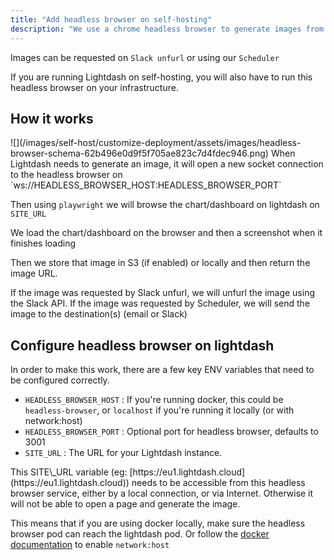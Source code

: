 ```yaml
---
title: "Add headless browser on self-hosting"
description: "We use a chrome headless browser to generate images from your charts and dashboards so we can send them via email or Slack."
---
```


Images can be requested on `Slack unfurl` or using our `Scheduler`

If you are running Lightdash on self-hosting, you will also have to run this headless browser on your infrastructure.

## How it works[​](#how-it-works "Direct link to How it works")

<Frame>
  ![](/images/self-host/customize-deployment/assets/images/headless-browser-schema-62b496e0d9f5f705ae823c7d4fdec946.png)
</Frame>
When Lightdash needs to generate an image, it will open a new socket connection to the headless browser on `ws://HEADLESS_BROWSER_HOST:HEADLESS_BROWSER_PORT`

Then using `playwright` we will browse the chart/dashboard on lightdash on `SITE_URL`

We load the chart/dashboard on the browser and then a screenshot when it finishes loading

Then we store that image in S3 (if enabled) or locally and then return the image URL.

If the image was requested by Slack unfurl, we will unfurl the image using the Slack API. If the image was requested by Scheduler, we will send the image to the destination(s) (email or Slack)

## Configure headless browser on lightdash
In order to make this work, there are a few key ENV variables that need to be configured correctly.

* `HEADLESS_BROWSER_HOST` : If you're running docker, this could be `headless-browser`, or `localhost` if you're running it locally (or with network:host)
* `HEADLESS_BROWSER_PORT` : Optional port for headless browser, defaults to 3001
* `SITE_URL` : The URL for your Lightdash instance.

<Info>
  This SITE\_URL variable (eg: [https://eu1.lightdash.cloud](https://eu1.lightdash.cloud)) needs to be accessible from this headless browser service, either by a local connection, or via Internet. Otherwise it will not be able to open a page and generate the image.

  This means that if you are using docker locally, make sure the headless browser pod can reach the lightdash pod. Or follow the [docker documentation](https://docs.docker.com/compose/compose-file/compose-file-v3/#network_mode) to enable `network:host`
</Info>
